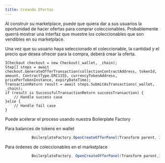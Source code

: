 ```yaml
---
title: Creando Ofertas
---
```


Al construir su marketplace, puede que quiera dar a sus usuarios la oportunidad de hacer ofertas para comprar coleccionables. Probablemente querrá mostrar una interfaz que muestre los coleccionables que son vendibles en su marketplace.

Una vez que su usuario haya seleccionado el coleccionable, la cantidad y el precio que desea ofrecer para la compra, deberá crear la oferta.

```
ICheckout checkout = new Checkout(_wallet, _chain);
Step[] steps = await checkout.GenerateOfferTransaction(collectionContractAddress, tokenId, amount, ContractType.ERC1155, currencyTokenAddress, pricePerTokenInstance, expiryDateTime);
TransactionReturn result = await steps.SubmitAsTransactions(_wallet, _chain);
if (result is SuccessfulTransactionReturn successTransaction) {
    // Handle success case
}else {
    // Handle fail case
}
```

Puede acelerar el proceso usando nuestra Boilerplate Factory

Para balances de tokens en wallet

```csharp
            BoilerplateFactory.OpenCreateOfferPanel(Transform parent, ICheckout checkout, TokenBalance item, Action onClose = null)
```

Para órdenes de coleccionables en el marketplace

```csharp
            BoilerplateFactory. OpenCreateOfferPanel(Transform parent,ICheckout checkout, CollectibleOrder item, Action onClose = null)
```